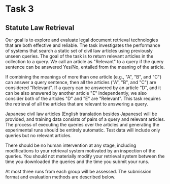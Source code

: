 # Task 3

## Statute Law Retrieval

Our goal is to explore and evaluate legal document retrieval technologies that are both effective and reliable. The task investigates the performance of systems that search a static set of civil law articles using previously unseen queries. The goal of the task is to return relevant articles in the collection to a query. We call an article as "Relevant" to a query if the query sentence can be answered Yes/No, entailed from the meaning of the article.

If combining the meanings of more than one article (e.g., "A", "B", and "C") can answer a query sentence, then all the articles ("A", "B", and "C") are considered "Relevant". If a query can be answered by an article "D", and it can be also answered by another article "E" independently, we also consider both of the articles "D" and "E" are "Relevant". This task requires the retrieval of all the articles that are relevant to answering a query.

Japanese civil law articles (English translation besides Japanese) will be provided, and training data consists of pairs of a query and relevant articles. The process of executing the queries over the articles and generating the experimental runs should be entirely automatic. Test data will include only queries but no relevant articles.

There should be no human intervention at any stage, including modifications to your retrieval system motivated by an inspection of the queries. You should not materially modify your retrieval system between the time you downloaded the queries and the time you submit your runs.

At most three runs from each group will be assessed. The submission format and evaluation methods are described below.
